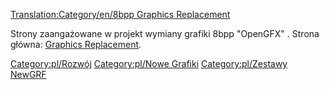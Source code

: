 [[Translation:Category/en/8bpp Graphics Replacement]]


Strony zaangażowane w projekt wymiany grafiki 8bpp "OpenGFX" . Strona główna: [[pl/Archive/Community/Wymiana Grafik|Graphics Replacement]].

<!--[[Category:Development]]--> [[Category:pl/Rozwój]]
<!--[[Category:New_Graphics]]--> [[Category:pl/Nowe Grafiki]]
<!--[[Category:NewGRF_Sets]]--> [[Category:pl/Zestawy NewGRF]]